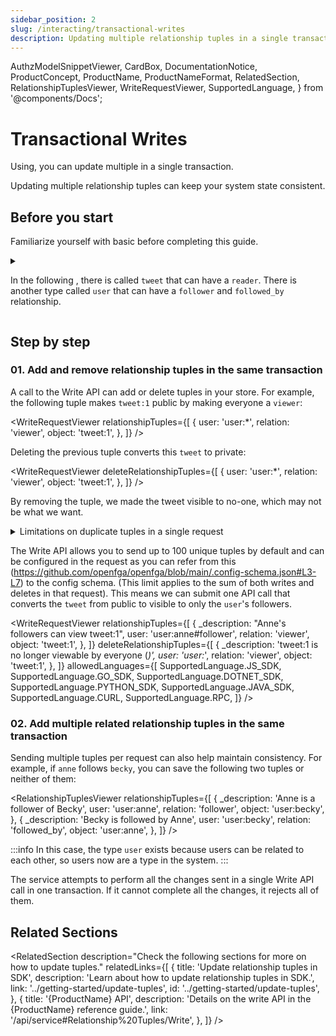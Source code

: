 ```yaml
---
sidebar_position: 2
slug: /interacting/transactional-writes
description: Updating multiple relationship tuples in a single transaction
---
```


  AuthzModelSnippetViewer,
  CardBox,
  DocumentationNotice,
  ProductConcept,
  ProductName,
  ProductNameFormat,
  RelatedSection,
  RelationshipTuplesViewer,
  WriteRequestViewer,
  SupportedLanguage,
} from '@components/Docs';

# Transactional Writes

<DocumentationNotice />

Using<ProductName format={ProductNameFormat.ShortForm}/>, you can update multiple <ProductConcept section="what-is-a-relationship-tuple" linkName="relationship tuples" /> in a single transaction.

<CardBox title="When to use" appearance="filled">

Updating multiple relationship tuples can keep your system state consistent.

</CardBox>

## Before you start

Familiarize yourself with basic <ProductConcept /> before completing this guide.

<details>
<summary>

In the following <ProductConcept section="what-is-an-authorization-model" linkName="authorization model" />, there is <ProductConcept section="what-is-a-type" linkName="type" /> called `tweet` that can have a `reader`. There is another type called `user` that can have a `follower` and `followed_by` relationship.

</summary>

<AuthzModelSnippetViewer
  configuration={{
    schema_version: '1.1',
    type_definitions: [
      {
        type: 'tweet',
        relations: {
          viewer: {
            this: {},
          },
        },
        metadata: {
          relations: {
            viewer: {
              directly_related_user_types: [
                { type: 'user' },
                { type: 'user', wildcard: {} },
                { type: 'user', relation: 'follower' },
              ],
            },
          },
        },
      },
      {
        type: 'user',
        relations: {
          follower: {
            this: {},
          },
          followed_by: {
            this: {},
          },
        },
        metadata: {
          relations: {
            follower: { directly_related_user_types: [{ type: 'user' }] },
            followed_by: { directly_related_user_types: [{ type: 'user' }] },
          },
        },
      },
    ],
  }}
/>

<hr />

In addition:

### Direct access

Creating an authorization model and a relationship tuple grants a user access to an object. To learn more, [read about Direct Access.](../modeling/direct-access.mdx)

### Modeling public access

The following example uses public access. To learn more, [read about Public Access.](../modeling/direct-access.mdx)

### <ProductName format={ProductNameFormat.ShortForm}/> concepts

- A <ProductConcept section="what-is-a-type" linkName="Type" />: a class of objects that have similar characteristics
- A <ProductConcept section="what-is-a-user" linkName="User" />: an entity in the system that can be related to an object
- A <ProductConcept section="what-is-a-relation" linkName="Relation" />: is a string defined in the type definition of an authorization model that defines the possibility of a relationship between an object of the same type as the type definition and a user in the system
- A <ProductConcept section="what-is-a-relation" linkName="Relation" />: a string defined in the type definition of an authorization model that defines the possibility of a relationship between an object of the same type as the type definition and a user in the system
- A <ProductConcept section="what-is-a-relationship-tuple" linkName="Relationship Tuple" />: a group stored in <ProductName format={ProductNameFormat.ShortForm}/> that consists of a user, a relation, and an object

</details>

## Step by step

### 01. Add and remove relationship tuples in the same transaction

A call to the Write API can add or delete tuples in your store. For example, the following tuple makes `tweet:1` public by making everyone a `viewer`:

<WriteRequestViewer
  relationshipTuples={[
    {
      user: 'user:*',
      relation: 'viewer',
      object: 'tweet:1',
    },
  ]}
/>

Deleting the previous tuple converts this `tweet` to private:

<WriteRequestViewer
  deleteRelationshipTuples={[
    {
      user: 'user:*',
      relation: 'viewer',
      object: 'tweet:1',
    },
  ]}
/>

By removing the tuple, we made the tweet visible to no-one, which may not be what we want.

<details>
<summary>Limitations on duplicate tuples in a single request</summary>

<br/>
When using the Write API, you cannot include the same tuple (same user, relation, and object) in both the writes and deletes arrays within a single request. The API will return an error with code `cannot_allow_duplicate_tuples_in_one_request` if duplicate tuples are detected.

For example, this request would fail:

```bash
curl -X POST 'http://localhost:8080/stores/{store_id}/write' \
  -H 'content-type: application/json' \
  --data '{
    "writes": {
      "tuple_keys": [{
        "user": "user:anne",
        "relation": "member",
        "object": "group:2"
      }]
    },
    "deletes": {
      "tuple_keys": [{
        "user": "user:anne",
        "relation": "member",
        "object": "group:2"
      }]
    }
  }'
```

</details>

The Write API allows you to send up to 100 unique tuples by default and can be configured in the request as you can refer from this <link>(https://github.com/openfga/openfga/blob/main/.config-schema.json#L3-L7) to the config schema. (This limit applies to the sum of both writes and deletes in that request). This means we can submit one API call that converts the `tweet` from public to visible to only the `user`'s followers.

<WriteRequestViewer
  relationshipTuples={[
    {
      _description: "Anne's followers can view tweet:1",
      user: 'user:anne#follower',
      relation: 'viewer',
      object: 'tweet:1',
    },
  ]}
  deleteRelationshipTuples={[
    {
      _description: 'tweet:1 is no longer viewable by everyone (*)',
      user: 'user:*',
      relation: 'viewer',
      object: 'tweet:1',
    },
  ]}
  allowedLanguages={[
    SupportedLanguage.JS_SDK,
    SupportedLanguage.GO_SDK,
    SupportedLanguage.DOTNET_SDK,
    SupportedLanguage.PYTHON_SDK,
    SupportedLanguage.JAVA_SDK,
    SupportedLanguage.CURL,
    SupportedLanguage.RPC,
  ]}
/>

### 02. Add multiple related relationship tuples in the same transaction

Sending multiple tuples per request can also help maintain consistency. For example, if `anne` follows `becky`, you can save the following two tuples or neither of them:

<RelationshipTuplesViewer
  relationshipTuples={[
    {
      _description: 'Anne is a follower of Becky',
      user: 'user:anne',
      relation: 'follower',
      object: 'user:becky',
    },
    {
      _description: 'Becky is followed by Anne',
      user: 'user:becky',
      relation: 'followed_by',
      object: 'user:anne',
    },
  ]}
/>

:::info
In this case, the type `user` exists because users can be related to each other, so users now are a type in the system.
:::

The <ProductName format={ProductNameFormat.LongForm}/> service attempts to perform all the changes sent in a single Write API call in one transaction. If it cannot complete all the changes, it rejects all of them.

## Related Sections

<RelatedSection
  description="Check the following sections for more on how to update tuples."
  relatedLinks={[
    {
      title: 'Update relationship tuples in SDK',
      description: 'Learn about how to update relationship tuples in SDK.',
      link: '../getting-started/update-tuples',
      id: '../getting-started/update-tuples',
    },
    {
      title: '{ProductName} API',
      description: 'Details on the write API in the {ProductName} reference guide.',
      link: '/api/service#Relationship%20Tuples/Write',
    },
  ]}
/>
